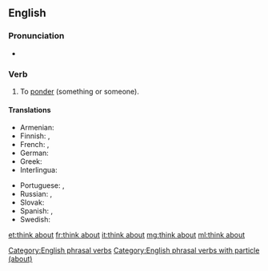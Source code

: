 ==English==

===Pronunciation===
* {{IPA|/θɪŋk ə.ˈbaʊt/|lang=en}}

===Verb===
{{head|en|verb|head=[[think]] [[about]]}}

# To [[ponder]] (something or someone).

====Translations====
{{trans-top|ponder}}
* Armenian: {{t|hy|մտորել|sc=Armn}}
* Finnish: {{t+|fi|ajatella}}, {{t+|fi|pohtia}}
* French: {{t+|fr|penser|alt=penser à}}, {{t+|fr|réfléchir|alt=réfléchir à}}
* German: {{qualifier|[[jemand]]}} {{t|de|denken an}}
* Greek: {{t+|el|αναλογίζομαι}}
* Interlingua: {{qualifier|[[alcuno]], [[alco]]}} {{t|ia|pensar a}}
{{trans-mid}}
* Portuguese: {{t|pt|pensar em}}, {{t|pt|[[pensar]] [[sobre]]}}
* Russian: {{t+|ru|обду́мывать|impf}}, {{t+|ru|обду́мать|pf}}
* Slovak: {{t|sk|myslieť|alt=myslieť o}} {{qualifier|+ locative}}
* Spanish: {{t+|es|pensar|alt=pensar en alguien}}, {{t|es|ponderar}}
* Swedish: {{t|sv|tänka på}}
{{trans-bottom}}

[[Category:English phrasal verbs]]
[[Category:English phrasal verbs with particle (about)]]

[[et:think about]]
[[fr:think about]]
[[it:think about]]
[[mg:think about]]
[[ml:think about]]